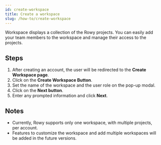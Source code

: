 ```yaml
---
id: create-workspace
title: Create a workspace
slug: /how-to/create-workspace
---
```


Workspace displays a collection of the Rowy projects. You can easily add your team members to the 
workspace and manage their access to the projects.

## Steps

1. After creating an account, the user will be redirected to the **Create Workspace page**.
2. Click on the **Create Workspace Button**.
3. Set the name of the workspace and the user role on the pop-up modal.
4. Click on the **Next button**.
5. Enter any prompted information and click **Next**.

## Notes

- Currently, Rowy supports only one workspace, with multiple projects, per account.
- Features to customize the workspace and add multiple workspaces will be added in the future versions.